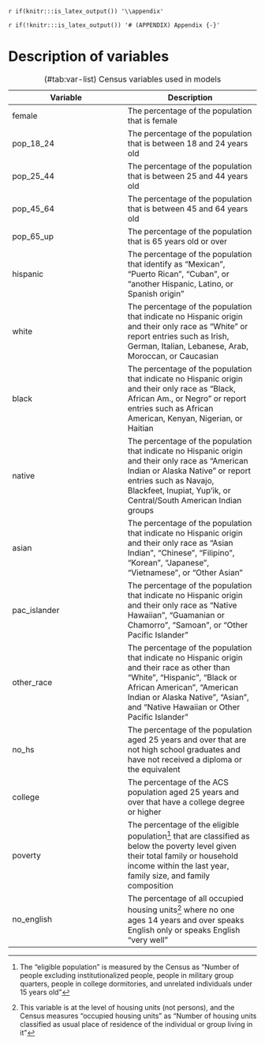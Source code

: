 `r if(knitr:::is_latex_output()) '\\appendix'`

`r if(!knitr:::is_latex_output()) '# (APPENDIX) Appendix {-}'` 

<!--
If you feel it necessary to include an appendix, it goes here.
-->


# Description of variables {#appendix}

| Variable | Description |
|---------------------|------------------------|
| female  | The percentage of the population that is female |
| pop_18_24 | The percentage of the population that is between 18 and 24 years old |
| pop_25_44 | The percentage of the population that is between 25 and 44 years old |
| pop_45_64 | The percentage of the population that is between 45 and 64 years old |
| pop_65_up | The percentage of the population that is 65 years old or over |
| hispanic | The percentage of the population that identify as "Mexican", "Puerto Rican", "Cuban", or "another Hispanic, Latino, or Spanish origin" |
| white | The percentage of the population that indicate no Hispanic origin and their only race as "White" or report entries such as Irish, German, Italian, Lebanese, Arab, Moroccan, or Caucasian |
| black | The percentage of the population that indicate no Hispanic origin and their only race as "Black, African Am., or Negro" or report entries such as African American, Kenyan, Nigerian, or Haitian |
| native | The percentage of the population that indicate no Hispanic origin and their only race as "American Indian or Alaska Native" or report entries such as Navajo, Blackfeet, Inupiat, Yup'ik, or Central/South American Indian groups |
| asian |The percentage of the population that indicate no Hispanic origin and their only race as "Asian Indian", "Chinese", "Filipino", "Korean", "Japanese", "Vietnamese", or "Other Asian" |
| pac_islander | The percentage of the population that indicate no Hispanic origin and their only race as "Native Hawaiian", "Guamanian or Chamorro", "Samoan", or "Other Pacific Islander" |
| other_race | The percentage of the population that indicate no Hispanic origin and their race as other than "White", "Hispanic", "Black or African American", "American Indian or Alaska Native", "Asian", and "Native Hawaiian or Other Pacific Islander" |
| no_hs | The percentage of the population aged 25 years and over that are not high school graduates and have not received a diploma or the equivalent |
| college | The percentage of the ACS population aged 25 years and over that have a college degree or higher |
| poverty | The percentage of the eligible population^[The "eligible population" is measured by the Census as "Number of people excluding institutionalized people, people in military group quarters, people in college dormitories, and unrelated individuals under 15 years old"] that are classified as below the poverty level given their total family or household income within the last year, family size, and family composition |
| no_english | The percentage of all occupied housing units^[This variable is at the level of housing units (not persons), and the Census measures "occupied housing units" as "Number of housing units classified as usual place of residence of the individual or group living in it"] where no one ages 14 years and over speaks English only or speaks English "very well" |

Table: (\#tab:var-list) Census variables used in models
